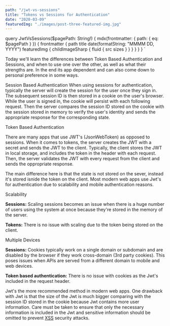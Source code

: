 ```yaml
---
path: "/jwt-vs-sessions"
title: "Tokens vs Sessions for Authentication"
date: "2020-03-09"
featuredImg: "./images/post-three-featured-img.jpg"
---
```



  query JwtVsSessions($pagePath: String!) {
    mdx(frontmatter: { path: { eq: $pagePath } }) {
      frontmatter {
        path
        title
        date(formatString: "MMMM DD, YYYY")
        featuredImg {
          childImageSharp {
            fluid {
              src
              sizes
            }
          }
        }
      }
    }
  }
`

<PageQuoteText>
  Today we'll learn the differences between Token Based Authentication and
  Sessions, and when to use one over the other, as well as what their strengths
  are. In the end its app dependent and can also come down to personal
  preference in some ways.
</PageQuoteText>

<Differences />

<HeaderWrapper>Session Based Authentication</HeaderWrapper>
When using sessions for authentication, typically the server will create the session
for the user once they sign in. The subsequent session ID is then stored in a cookie
on the user's browser. While the user is signed in, the cookie will persist with
each following request. Then the server compares the session ID stored on the cookie
with the session stored in memory to verify the user's identity and sends the appropriate
response for the corresponding state.

<DiagramImage src={Sessions} />

<HeaderWrapper>Token Based Authentication</HeaderWrapper>

There are many apps that use JWT's (JsonWebToken) as opposed to sessions. When it comes to tokens, the server creates the JWT with a secret and sends the JWT to the client. Typically, the client stores the JWT in local storage, and includes the token in the header with each request. Then, the server validates the JWT with every request from the client and sends the oppropriate response.

<DiagramImage src={Sessions} />

The main difference here is that the state is not stored on the sever, instead it's stored isnide the token on the client. Most modern web apps use Jwt's for authentication due to scalability and mobile authentication reasons.

<HeaderWrapper>Scalability</HeaderWrapper>

**Sessions:** Scaling sessions becomes an issue when there is a huge number of users using the system at once because they're stored in the memory of the server.

**Tokens:** There is no issue with scaling due to the token being stored on the client.

<HeaderWrapper>Multiple Devices</HeaderWrapper>

**Sessions:** Cookies typically work on a single domain or subdomain and are disabled by the browser if they work cross-domain (3rd party cookies). This poses issues when APIs are served from a different domain to mobile and web devices.

**Token based authentication:** There is no issue with cookies as the Jwt's included in the request header.

Jwt's the more recommended method in modern web apps. One drawback with Jwt is that the size of the Jwt is much bigger comparing with the session ID stored in the cookie because Jwt contains more user information. Care must be taken to ensure that only the necessary information is included in the Jwt and sensitive information should be omitted to prevent [XSS](https://en.wikipedia.org/wiki/Cross-site_scripting) security attacks.

